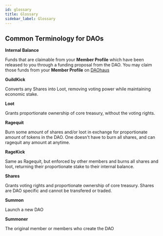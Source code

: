 ```yaml
---
id: glossary
title: Glossary
sidebar_label: Glossary
---
```


## Common Terminology for DAOs

**Internal Balance**

Funds that are claimable from your **Member Profile** which have been released to you through a funding proposal from the DAO.  You may claim those funds from your **Member Profile** on [DAOhaus](https://daohaus.gg)

**GuildKick**

Converts any Shares into Loot, removing voting power while maintaining economic stake.

**Loot**

Grants proportionate ownership of core treasury, without the voting rights.

**Ragequit**

Burn some amount of shares and/or loot in exchange for proportionate amount of tokens in the DAO. One doesn't have to burn all shares, and can ragequit any amount at anytime.

**RageKick**

Same as Ragequit, but enforced by other members and burns all shares and loot, returning their proportionate stake to their internal balance.

**Shares**

Grants voting rights and proportionate ownership of core treasury. Shares are DAO specific and cannot be transfered or traded.

**Summon**

Launch a new DAO

**Summoner**

The original member or members who create the DAO
